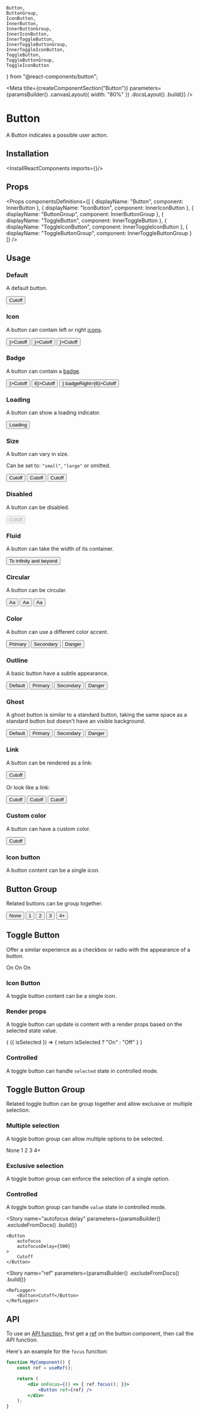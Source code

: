     Button,
    ButtonGroup,
    IconButton,
    InnerButton,
    InnerButtonGroup,
    InnerIconButton,
    InnerToggleButton,
    InnerToggleButtonGroup,
    InnerToggleIconButton,
    ToggleButton,
    ToggleButtonGroup,
    ToggleIconButton
} from "@react-components/button";

<Meta
    title={createComponentSection("Button")}
    parameters={paramsBuilder()
        .canvasLayout({ width: "80%" })
        .docsLayout(<ReactComponentsLayout sourcePath="/packages/react-components/src/button/src" />)
        .build()}
/>

# Button

A Button indicates a possible user action.

## Installation

<InstallReactComponents imports={<Imports />}/>

## Props

<Props
    componentsDefinitions={[
        { displayName: "Button", component: InnerButton },
        { displayName: "IconButton", component: InnerIconButton },
        { displayName: "ButtonGroup", component: InnerButtonGroup },
        { displayName: "ToggleButton", component: InnerToggleButton },
        { displayName: "ToggleIconButton", component: InnerToggleIconButton },
        { displayName: "ToggleButtonGroup", component: InnerToggleButtonGroup }
    ]}
/>

## Usage

### Default

A default button.

<Preview>
    <Story name="default">
        <Button>Cutoff</Button>
    </Story>
</Preview>

### Icon

A button can contain left or right [icons](?path=/docs/materials-icons--page).

<Preview>
    <Story name="icon">
        <Stack>
            <Button iconLeft={<LightbulbIcon />}>Cutoff</Button>
            <Button iconRight={<EditIcon />}>Cutoff</Button>
            <Button iconRight={<IconGroup><WarningIcon /><InfoIcon /></IconGroup>}>Cutoff</Button>
        </Stack>
    </Story>
</Preview>

### Badge

A button can contain a [badge](?path=/story/components-badge--default-story).

<Preview>
    <Story name="badge">
        <Stack>
            <Button badgeLeft={<Badge variant="dot" />}>Cutoff</Button>
            <Button badgeRight={<Badge>6</Badge>}>Cutoff</Button>
            <Button badgeLeft={<Badge variant="dot" />} badgeRight={<Badge>6</Badge>}>Cutoff</Button>
        </Stack>
    </Story>
</Preview>

### Loading

A button can show a loading indicator.

<Preview>
    <Story name="loading">
        <Button loading>Loading</Button>
    </Story>
</Preview>

### Size

A button can vary in size.

Can be set to: `"small"`, `"large"` or omitted.

<Preview>
    <Story name="size">
        <Stack align="end">
            <Button size="small">Cutoff</Button>
            <Button >Cutoff</Button>
            <Button size="large">Cutoff</Button>
        </Stack>
    </Story>
</Preview>

### Disabled

A button can be disabled.

<Preview>
    <Story name="disabled">
        <Button disabled>Cutoff</Button>
    </Story>
</Preview>

### Fluid

A button can take the width of its container.

<Preview>
    <Story name="fluid">
        <Button fluid>To infinity and beyond</Button>
    </Story>
</Preview>

### Circular

A button can be circular.

<Preview>
    <Story name="circular">
        <Stack align="end">
            <Button circular size="small">Aa</Button>
            <Button circular>Aa</Button>
            <Button circular size="large">Aa</Button>
        </Stack>
    </Story>
</Preview>

### Color

A button can use a different color accent.

<Preview>
    <Story name="color">
        <Stack>
            <Button color="primary">Primary</Button>
            <Button color="secondary">Secondary</Button>
            <Button color="danger">Danger</Button>
        </Stack>
    </Story>
</Preview>

### Outline

A basic button have a subtle appearance.

<Preview>
    <Story name="outline">
        <Stack>
            <Button variant="outline">Default</Button>
            <Button variant="outline" color="primary">Primary</Button>
            <Button variant="outline" color="secondary">Secondary</Button>
            <Button variant="outline" color="danger">Danger</Button>
        </Stack>
    </Story>
</Preview>

### Ghost

A ghost button is similar to a standard button, taking the same space as a standard button but doesn't have an visible background.

<Preview>
    <Story name="ghost">
        <Stack>
            <Button variant="ghost">Default</Button>
            <Button variant="ghost" color="primary">Primary</Button>
            <Button variant="ghost" color="secondary">Secondary</Button>
            <Button variant="ghost" color="danger">Danger</Button>
        </Stack>
    </Story>
</Preview>

### Link

A button can be rendered as a link:

<Preview>
    <Story name="as anchor">
        <Button as="a" href="https://sharegate.com" target="_blank">Cutoff</Button>
    </Story>
</Preview>

Or look like a link:

<Preview>
    <Story name="link">
        <Stack>
            <Button variant="link">Cutoff</Button>
            <Button variant="link" color="primary">Cutoff</Button>
            <Button variant="link" color="secondary">Cutoff</Button>
        </Stack>
    </Story>
</Preview>

### Custom color

A button can have a custom color.

<Preview>
    <Story name="custom color">
        <Button
            style={{
                backgroundColor: "#FFF6E7",
                color: "var(--marine-500)",
                boxShadow: "0px 0px 0px 1px #FEE9C3 inset"
            }}
        >
            Cutoff
        </Button>
    </Story>
</Preview>

<CustomColorHover />

### Icon button

A button content can be a single icon.

<Preview>
    <Story name="icon button">
        <Stack spacing={12}>
            <Stack align="end">
                <IconButton size="mini"><AddIcon /></IconButton>
                <IconButton size="tiny"><AddIcon /></IconButton>
                <IconButton size="small"><EditIcon /></IconButton>
                <IconButton><EditIcon /></IconButton>
                <IconButton size="large"><AddIcon /></IconButton>
            </Stack>
            <Stack align="end">
                <IconButton circular size="mini"><AddIcon /></IconButton>
                <IconButton circular size="tiny"><AddIcon /></IconButton>
                <IconButton circular size="small"><AddIcon /></IconButton>
                <IconButton circular><AddIcon /></IconButton>
                <IconButton circular size="large"><AddIcon /></IconButton>
            </Stack>
        </Stack>
    </Story>
</Preview>

## Button Group

Related buttons can be group together.

<Preview>
    <Story name="button group">
        <ButtonGroup>
            <Button variant="outline">None</Button>
            <Button variant="outline" circular>1</Button>
            <Button variant="outline" circular>2</Button>
            <Button variant="outline" circular>3</Button>
            <Button variant="outline" circular>4+</Button>
        </ButtonGroup>
    </Story>
</Preview>

## Toggle Button

Offer a similar experience as a checkbox or radio with the appearance of a button.

<Preview>
    <Story name="toggle button">
        <Stack align="end">
            <ToggleButton value="isActive" variant="outline" color="primary" size="small" onChange={logToggleChange}>On</ToggleButton>
            <ToggleButton value="isActive" variant="outline" color="primary" onChange={logToggleChange}>On</ToggleButton>
            <ToggleButton value="isActive" variant="outline" color="primary" size="large" onChange={logToggleChange}>On</ToggleButton>
        </Stack>
    </Story>
</Preview>

### Icon Button

A toggle button content can be a single icon.

<Preview>
    <Story name="toggle icon button">
        <Stack align="end">
            <ToggleIconButton value="isActive" variant="outline" color="primary" circular size="small" onChange={logToggleChange}>
                <CheckIcon />
            </ToggleIconButton>
            <ToggleIconButton value="isActive" variant="outline" color="primary" circular onChange={logToggleChange}>
                <CheckIcon />
            </ToggleIconButton>
            <ToggleIconButton value="isActive" variant="outline" color="primary" circular size="large" onChange={logToggleChange}>
                <CheckIcon />
            </ToggleIconButton>
        </Stack>
    </Story>
</Preview>

### Render props

A toggle button can update is content with a render props based on the selected state value.

<Preview>
    <Story name="toggle icon render props">
        <ToggleButton
            value="isActive"
            onChange={logToggleChange}
        >
            {
                ({ isSelected }) => {
                    return isSelected ? "On" : "Off"
                }
            }
        </ToggleButton>
    </Story>
</Preview>

### Controlled

A toggle button can handle `selected` state in controlled mode.

<FilePreview filePath="/button/stories/ControlledToggleButton">
    <ControlledToggleButton />
</FilePreview>

## Toggle Button Group

Related toggle button can be group together and allow exclusive or multiple selection.

### Multiple selection

A toggle button group can allow multiple options to be selected.

<Preview>
    <Story name="toggle button group multiple">
        <ToggleButtonGroup onChange={logToggleChange}>
            <ToggleButton value="none" variant="outline">None</ToggleButton>
            <ToggleButton value="1" variant="outline" circular>1</ToggleButton>
            <ToggleButton value="2" variant="outline" circular>2</ToggleButton>
            <ToggleButton value="3" variant="outline" circular>3</ToggleButton>
            <ToggleButton value="4+" variant="outline" circular>4+</ToggleButton>
        </ToggleButtonGroup>
    </Story>
</Preview>

### Exclusive selection

A toggle button group can enforce the selection of a single option.

<Preview>
    <Story name="toggle button group exclusive">
        <ToggleButtonGroup
            exclusive
            onChange={logToggleChange}
        >
            <ToggleIconButton value="on" variant="outline" circular>
                <NotificationIcon />
            </ToggleIconButton>
            <ToggleIconButton value="off" variant="outline" circular>
                <NotificationOffIcon />
            </ToggleIconButton>
        </ToggleButtonGroup>
    </Story>
</Preview>

### Controlled

A toggle button group can handle `value` state in controlled mode.

<FilePreview filePath="/button/stories/ControlledToggleButtonGroup">
    <ControlledToggleButtonGroup />
</FilePreview>

<Story
    name="autofocus delay"
    parameters={paramsBuilder()
        .excludeFromDocs()
        .build()}
>
    <Button
        autofocus
        autofocusDelay={500}
    >
        Cutoff
    </Button>
</Story>

<Story
    name="ref"
    parameters={paramsBuilder()
        .excludeFromDocs()
        .build()}
>
    <RefLogger>
        <Button>Cutoff</Button>
    </RefLogger>
</Story>

## API

To use an [API function](https://developer.mozilla.org/en-US/docs/Web/API/HTMLOrForeignElement#Methods), first get a [ref](https://reactjs.org/docs/refs-and-the-dom.html) on the button component, then call the API function.

Here's an example for the `focus` function:

```jsx dark
function MyComponent() {
    const ref = useRef();

    return (
        <div onFocus={() => { ref.focus(); }}>
            <Button ref={ref} />
        </div>
    );
}
```
